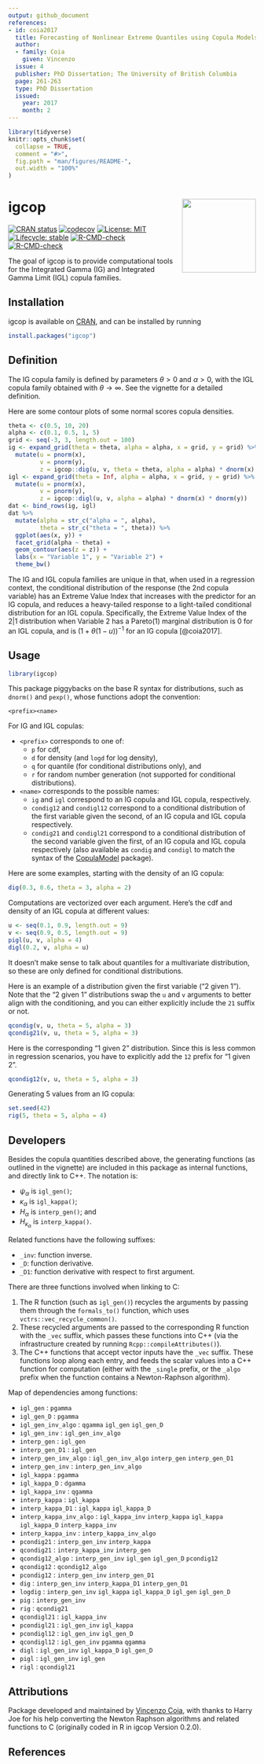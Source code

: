 ```yaml
---
output: github_document
references:
- id: coia2017
  title: Forecasting of Nonlinear Extreme Quantiles using Copula Models
  author:
  - family: Coia
    given: Vincenzo
  issue: 4
  publisher: PhD Dissertation; The University of British Columbia
  page: 261-263
  type: PhD Dissertation
  issued:
    year: 2017
    month: 2
---
```


<!-- README.md is generated from README.Rmd. Please edit that file -->

```r
library(tidyverse)
knitr::opts_chunk$set(
  collapse = TRUE,
  comment = "#>",
  fig.path = "man/figures/README-",
  out.width = "100%"
)
```

# igcop <img src="man/figures/igcop-240x278.png" align="right" height="150" />

<!-- badges: start -->
[![CRAN status](https://www.r-pkg.org/badges/version/igcop)](https://CRAN.R-project.org/package=igcop)
[![codecov](https://codecov.io/gh/vincenzocoia/igcop/branch/main/graph/badge.svg?token=RS6IYZFX5U)](https://app.codecov.io/gh/vincenzocoia/igcop)
[![License: MIT](https://img.shields.io/badge/license-MIT-blue.svg)](https://cran.r-project.org/web/licenses/MIT)
[![Lifecycle: stable](https://img.shields.io/badge/lifecycle-stable-brightgreen.svg)](https://lifecycle.r-lib.org/articles/stages.html#stable)
[![R-CMD-check](https://github.com/vincenzocoia/igcop/workflows/R-CMD-check/badge.svg)](https://github.com/vincenzocoia/igcop/actions)
[![R-CMD-check](https://github.com/vincenzocoia/igcop/actions/workflows/R-CMD-check.yaml/badge.svg)](https://github.com/vincenzocoia/igcop/actions/workflows/R-CMD-check.yaml)
<!-- badges: end -->

The goal of igcop is to provide computational tools for the Integrated Gamma (IG) and Integrated Gamma Limit (IGL) copula families.

## Installation

igcop is available on [CRAN](https://CRAN.R-project.org), and can be installed by running

``` r
install.packages("igcop")
```

## Definition

The IG copula family is defined by parameters $\theta > 0$ and $\alpha > 0$, with the IGL copula family obtained with $\theta \rightarrow \infty$. See the vignette for a detailed definition.

Here are some contour plots of some normal scores copula densities.

```r
theta <- c(0.5, 10, 20)
alpha <- c(0.1, 0.5, 1, 5)
grid <- seq(-3, 3, length.out = 100)
ig <- expand_grid(theta = theta, alpha = alpha, x = grid, y = grid) %>% 
  mutate(u = pnorm(x), 
         v = pnorm(y),
         z = igcop::dig(u, v, theta = theta, alpha = alpha) * dnorm(x) * dnorm(y))
igl <- expand_grid(theta = Inf, alpha = alpha, x = grid, y = grid) %>% 
  mutate(u = pnorm(x),
         v = pnorm(y),
         z = igcop::digl(u, v, alpha = alpha) * dnorm(x) * dnorm(y))
dat <- bind_rows(ig, igl)
dat %>% 
  mutate(alpha = str_c("alpha = ", alpha),
         theta = str_c("theta = ", theta)) %>% 
  ggplot(aes(x, y)) +
  facet_grid(alpha ~ theta) +
  geom_contour(aes(z = z)) +
  labs(x = "Variable 1", y = "Variable 2") + 
  theme_bw()
```

The IG and IGL copula families are unique in that, when used in a regression context, the conditional distribution of the response (the 2nd copula variable) has an Extreme Value Index that increases with the predictor for an IG copula, and reduces a heavy-tailed response to a light-tailed conditional distribution for an IGL copula. Specifically, the Extreme Value Index of the 2|1 distribution when Variable 2 has a Pareto(1) marginal distribution is 0 for an IGL copula, and is $(1 + \theta (1 - u)) ^ {-1}$ for an IG copula [@coia2017].

## Usage

```r
library(igcop)
```

This package piggybacks on the base R syntax for distributions, such as `dnorm()` and `pexp()`, whose functions adopt the convention:

```
<prefix><name>
```

For IG and IGL copulas:

- `<prefix>` corresponds to one of:
    - `p` for cdf, 
    - `d` for density (and `logd` for log density),
    - `q` for quantile (for conditional distributions only), and
    - `r` for random number generation (not supported for conditional distributions).
- `<name>` corresponds to the possible names:
    - `ig` and `igl` correspond to an IG copula and IGL copula, respectively.
    - `condig12` and `condigl12` correspond to a conditional distribution of the first variable given the second, of an IG copula and IGL copula respectively. 
    - `condig21` and `condigl21` correspond to a conditional distribution of the second variable given the first, of an IG copula and IGL copula respectively (also available as `condig` and `condigl` to match the syntax of the [CopulaModel](https://github.com/vincenzocoia/CopulaModel) package).


Here are some examples, starting with the density of an IG copula:

```r
dig(0.3, 0.6, theta = 3, alpha = 2)
```

Computations are vectorized over each argument. Here's the cdf and density of an IGL copula at different values:

```r
u <- seq(0.1, 0.9, length.out = 9)
v <- seq(0.9, 0.5, length.out = 9)
pigl(u, v, alpha = 4)
digl(0.2, v, alpha = u)
```

It doesn't make sense to talk about quantiles for a multivariate distribution, so these are only defined for conditional distributions. 

Here is an example of a distribution given the first variable ("2 given 1"). Note that the "2 given 1" distributions swap the `u` and `v` arguments to better align with the conditioning, and you can either explicitly include the `21` suffix or not.

```r
qcondig(v, u, theta = 5, alpha = 3)
qcondig21(v, u, theta = 5, alpha = 3)
```

Here is the corresponding "1 given 2" distribution. Since this is less common in regression scenarios, you have to explicitly add the `12` prefix for "1 given 2".

```r
qcondig12(v, u, theta = 5, alpha = 3)
```

Generating 5 values from an IG copula:

```r
set.seed(42)
rig(5, theta = 5, alpha = 4)
```

## Developers

Besides the copula quantities described above, the generating functions (as outlined in the vignette) are included in this package as internal functions, and directly link to C++. The notation is:

- $\psi_{\alpha}$ is `igl_gen()`;
- $\kappa_{\alpha}$ is `igl_kappa()`;
- $H_{\alpha}$ is `interp_gen()`; and
- $H_{\kappa_{\alpha}}$ is `interp_kappa()`.

Related functions have the following suffixes:

- `_inv`: function inverse.
- `_D`: function derivative.
- `_D1`: function derivative with respect to first argument.

There are three functions involved when linking to C:

1. The R function (such as `igl_gen()`) recycles the arguments by passing them through the `formals_to()` function, which uses `vctrs::vec_recycle_common()`.
2. These recycled arguments are passed to the corresponding R function with the `_vec` suffix, which passes these functions into C++ (via the infrastructure created by running `Rcpp::compileAttributes()`).
3. The C++ functions that accept vector inputs have the `_vec` suffix. These functions loop along each entry, and feeds the scalar values into a C++ function for computation (either with the `_single` prefix, or the `_algo` prefix when the function contains a Newton-Raphson algorithm).

Map of dependencies among functions:

- `igl_gen` : `pgamma`
- `igl_gen_D` : `pgamma`
- `igl_gen_inv_algo` : `qgamma` `igl_gen` `igl_gen_D`
- `igl_gen_inv` : `igl_gen_inv_algo`
- `interp_gen` : `igl_gen`
- `interp_gen_D1` : `igl_gen`
- `interp_gen_inv_algo` : `igl_gen_inv_algo` `interp_gen` `interp_gen_D1`
- `interp_gen_inv` : `interp_gen_inv_algo`
- `igl_kappa` : `pgamma`
- `igl_kappa_D` : `dgamma`
- `igl_kappa_inv` : `qgamma`
- `interp_kappa` : `igl_kappa`
- `interp_kappa_D1` : `igl_kappa` `igl_kappa_D`
- `interp_kappa_inv_algo` : `igl_kappa_inv` `interp_kappa` `igl_kappa` `igl_kappa_D` `interp_kappa_inv`
- `interp_kappa_inv` : `interp_kappa_inv_algo`
- `pcondig21` : `interp_gen_inv` `interp_kappa`
- `qcondig21` : `interp_kappa_inv`  `interp_gen`
- `qcondig12_algo` :  `interp_gen_inv` `igl_gen` `igl_gen_D` `pcondig12`
- `qcondig12` : `qcondig12_algo`
- `pcondig12` : `interp_gen_inv` `interp_gen_D1`
- `dig` : `interp_gen_inv` `interp_kappa_D1` `interp_gen_D1`
- `logdig`  : `interp_gen_inv` `igl_kappa` `igl_kappa_D` `igl_gen` `igl_gen_D`
- `pig` : `interp_gen_inv`
- `rig` : `qcondig21`
- `qcondigl21` : `igl_kappa_inv`
- `pcondigl21` : `igl_gen_inv` `igl_kappa`
- `pcondigl12` : `igl_gen_inv` `igl_gen_D`
- `qcondigl12` : `igl_gen_inv` `pgamma` `qgamma`
- `digl` : `igl_gen_inv` `igl_kappa_D` `igl_gen_D`
- `pigl` : `igl_gen_inv` `igl_gen`
- `rigl` : `qcondigl21`

## Attributions

Package developed and maintained by [Vincenzo Coia](https://vincenzocoia.com/), with thanks to Harry Joe for his help converting the Newton Raphson algorithms and related functions to C (originally coded in R in igcop Version 0.2.0).

## References
